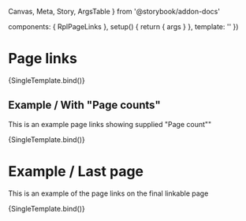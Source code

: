   Canvas,
  Meta,
  Story,
  ArgsTable
} from '@storybook/addon-docs'

  components: { RplPageLinks },
  setup() {
    return { args }
  },
  template: '<RplPageLinks v-bind="args" />'
})

<Meta
  title='WIP/Components/Page links'
  component={RplPageLinks}
/>

# Page links

<ArgsTable of={RplPageLinks} />

<Canvas>
  <Story
    name='Page links'
    play={a11yStoryCheck}
    args={{
      prev: { text: 'Check out this page', url: '#page' },
      next: { text: 'Another page to look at', url: '#another-page' },
    }}
  >
    {SingleTemplate.bind()}
  </Story>
</Canvas>

## Example / With "Page counts"

This is an example page links showing supplied "Page count""

<Canvas>
  <Story
    name='Example/Count'
    play={a11yStoryCheck}
    args={{
      prev: { text: '2 of 5', url: '#page' },
      next: { text: '4 of 5', url: '#another-page' },
    }}
  >
    {SingleTemplate.bind()}
  </Story>
</Canvas>

# Example / Last page

This is an example of the page links on the final linkable page

<Canvas>
  <Story
    name='Example/Final page'
    play={a11yStoryCheck}
    args={{
      prev: { text: 'The title of a page', url: '#page' }
    }}
  >
    {SingleTemplate.bind()}
  </Story>
</Canvas>

